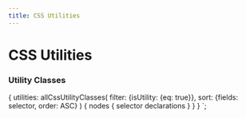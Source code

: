```yaml
---
title: CSS Utilities
---
```




# CSS Utilities


### Utility Classes

<CSSUtilitiesTable
  selectors={getCssSelectors(props.data.utilities.nodes)}
/>

{
  utilities: allCssUtilityClasses(
    filter: {isUtility: {eq: true}},
    sort: {fields: selector, order: ASC}
  ) {
    nodes {
      selector
      declarations
    }
  }
}
`;
